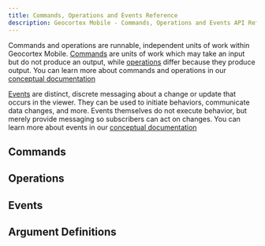 ```yaml
---
title: Commands, Operations and Events Reference
description: Geocortex Mobile - Commands, Operations and Events API Reference
---
```



Commands and operations are runnable, independent units of work within Geocortex Mobile. [Commands](#commands) are units of work which may take an input but do not produce an output, while [operations](#operations) differ because they produce output. You can learn more about commands and operations in our [conceptual documentation](concepts-commands-operations.mdx)

[Events](#events) are distinct, discrete messaging about a change or update that occurs in the viewer. They can be used to initiate behaviors, communicate data changes, and more. Events themselves do not execute behavior, but merely provide messaging so subscribers can act on changes. You can learn more about events in our [conceptual documentation](concepts-events.mdx)

## Commands

<ViewerMessaging product="mobile" type="command" />

## Operations

<ViewerMessaging product="mobile" type="operation" />

## Events

<ViewerMessaging product="mobile" type="event" />

## Argument Definitions

<ViewerMessaging product="mobile" type="argument" />
